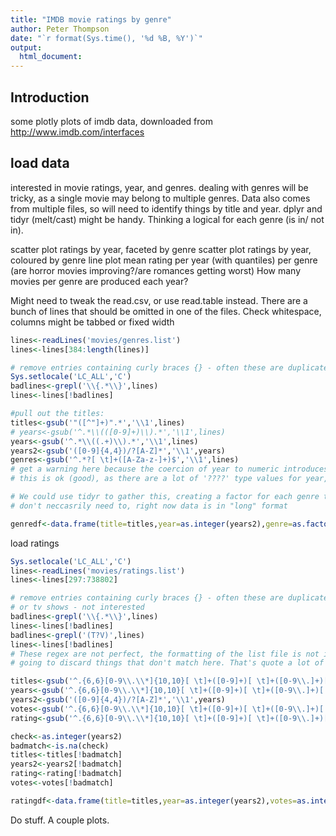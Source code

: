 ```yaml
---
title: "IMDB movie ratings by genre"
author: Peter Thompson
date: "`r format(Sys.time(), '%d %B, %Y')`"
output:
  html_document:
---
```

## Introduction

some plotly plots of imdb data, downloaded from [http://www.imdb.com/interfaces](http://www.imdb.com/interfaces)

## load data
interested in movie ratings, year, and genres. dealing with genres will be tricky, as a single movie may belong to multiple genres. Data also comes from multiple files, so will need to identify things by title and year. dplyr and tidyr (melt/cast) might be handy. Thinking a logical for each genre (is in/ not in). 

scatter plot ratings by year, faceted by genre
scatter plot ratings by year, coloured by genre
line plot mean rating per year (with quantiles) per genre (are horror movies improving?/are romances getting worst)
How many movies per genre are produced each year?

Might need to tweak the read.csv, or use read.table instead. There are a bunch of lines that should be omitted in one of the files. Check whitespace, columns might be tabbed or fixed width

```r
lines<-readLines('movies/genres.list')
lines<-lines[384:length(lines)]

# remove entries containing curly braces {} - often these are duplicates or movies that were suspended during/before production
Sys.setlocale('LC_ALL','C') 
badlines<-grepl('\\{.*\\}',lines)
lines<-lines[!badlines]

#pull out the titles:
titles<-gsub('"([^"]+)".*','\\1',lines)
# years<-gsub('^.*\\(([0-9]+)\\).*','\\1',lines)
years<-gsub('^.*\\((.+)\\).*','\\1',lines)
years2<-gsub('([0-9]{4,4})/?[A-Z]*','\\1',years)
genres<-gsub('^.*?[ \t]+([A-Za-z-]+)$','\\1',lines)
# get a warning here because the coercion of year to numeric introduces some NAs
# this is ok (good), as there are a lot of '????' type values for year, in which case NA is appropriate

# We could use tidyr to gather this, creating a factor for each genre type.  
# don't neccasrily need to, right now data is in "long" format

genredf<-data.frame(title=titles,year=as.integer(years2),genre=as.factor(genres))
```
load ratings

```r
Sys.setlocale('LC_ALL','C')
lines<-readLines('movies/ratings.list')
lines<-lines[297:738802]

# remove entries containing curly braces {} - often these are duplicates or movies that were suspended during/before production
# or tv shows - not interested
badlines<-grepl('\\{.*\\}',lines)
lines<-lines[!badlines]
badlines<-grepl('(T?V)',lines)
lines<-lines[!badlines]
# These regex are not perfect, the formatting of the list file is not ideal (some titles are single quoted, some are double quoted, others are not quoted at all.) 
# going to discard things that don't match here. That's quote a lot of the data, but I don't want to spend any more time on messing with regex in R.

titles<-gsub('^.{6,6}[0-9\\.\\*]{10,10}[ \t]+([0-9]+)[ \t]+([0-9\\.]+)[ \t]+"([^"]+)"[ \t]+\\((.+)\\)','\\3',lines)
years<-gsub('^.{6,6}[0-9\\.\\*]{10,10}[ \t]+([0-9]+)[ \t]+([0-9\\.]+)[ \t]+"([^"]+)"[ \t]+\\((.+)\\)','\\4',lines)
years2<-gsub('([0-9]{4,4})/?[A-Z]*','\\1',years)
votes<-gsub('^.{6,6}[0-9\\.\\*]{10,10}[ \t]+([0-9]+)[ \t]+([0-9\\.]+)[ \t]+"([^"]+)"[ \t]+\\((.+)\\)','\\1',lines)
rating<-gsub('^.{6,6}[0-9\\.\\*]{10,10}[ \t]+([0-9]+)[ \t]+([0-9\\.]+)[ \t]+"([^"]+)"[ \t]+\\((.+)\\)','\\2',lines)

check<-as.integer(years2)
badmatch<-is.na(check)
titles<-titles[!badmatch]
years2<-years2[!badmatch]
rating<-rating[!badmatch]
votes<-votes[!badmatch]

ratingdf<-data.frame(title=titles,year=as.integer(years2),votes=as.integer(votes),rating=as.numeric(rating))
```

Do stuff.
A couple plots. 





